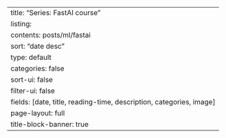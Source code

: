 ---
title: "Series: FastAI course"
listing:
  contents: posts/ml/fastai
  sort: "date desc"
  type: default
  categories: false
  sort-ui: false
  filter-ui: false
  fields: [date, title, reading-time, description, categories, image]
page-layout: full
title-block-banner: true
---